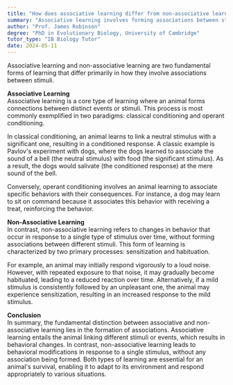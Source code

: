 ```yaml
---
title: "How does associative learning differ from non-associative learning in animals?"
summary: "Associative learning involves forming associations between stimuli, while non-associative learning involves changes in behaviour without such associations."
author: "Prof. James Robinson"
degree: "PhD in Evolutionary Biology, University of Cambridge"
tutor_type: "IB Biology Tutor"
date: 2024-05-11
---
```


Associative learning and non-associative learning are two fundamental forms of learning that differ primarily in how they involve associations between stimuli. 

**Associative Learning**  
Associative learning is a core type of learning where an animal forms connections between distinct events or stimuli. This process is most commonly exemplified in two paradigms: classical conditioning and operant conditioning. 

In classical conditioning, an animal learns to link a neutral stimulus with a significant one, resulting in a conditioned response. A classic example is Pavlov's experiment with dogs, where the dogs learned to associate the sound of a bell (the neutral stimulus) with food (the significant stimulus). As a result, the dogs would salivate (the conditioned response) at the mere sound of the bell.

Conversely, operant conditioning involves an animal learning to associate specific behaviors with their consequences. For instance, a dog may learn to sit on command because it associates this behavior with receiving a treat, reinforcing the behavior.

**Non-Associative Learning**  
In contrast, non-associative learning refers to changes in behavior that occur in response to a single type of stimulus over time, without forming associations between different stimuli. This form of learning is characterized by two primary processes: sensitization and habituation. 

For example, an animal may initially respond vigorously to a loud noise. However, with repeated exposure to that noise, it may gradually become habituated, leading to a reduced reaction over time. Alternatively, if a mild stimulus is consistently followed by an unpleasant one, the animal may experience sensitization, resulting in an increased response to the mild stimulus.

**Conclusion**  
In summary, the fundamental distinction between associative and non-associative learning lies in the formation of associations. Associative learning entails the animal linking different stimuli or events, which results in behavioral changes. In contrast, non-associative learning leads to behavioral modifications in response to a single stimulus, without any association being formed. Both types of learning are essential for an animal's survival, enabling it to adapt to its environment and respond appropriately to various situations.
    